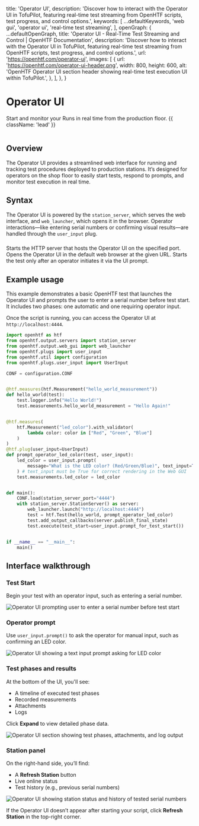 
  title: 'Operator UI',
  description:
    'Discover how to interact with the Operator UI in TofuPilot, featuring real-time test streaming from OpenHTF scripts, test progress, and control options.',
  keywords: [
    ...defaultKeywords,
    'web gui',
    'operator ui',
    'real-time test streaming',
  ],
  openGraph: {
    ...defaultOpenGraph,
    title:
      'Operator UI - Real-Time Test Streaming and Control | OpenHTF Documentation',
    description:
      'Discover how to interact with the Operator UI in TofuPilot, featuring real-time test streaming from OpenHTF scripts, test progress, and control options.',
    url: 'https://openhtf.com/operator-ui',
    images: [
      {
        url: 'https://openhtf.com/operator-ui-header.png',
        width: 800,
        height: 600,
        alt: 'OpenHTF Operator UI section header showing real-time test execution UI within TofuPilot.',
      },
    ],
  },
}

# Operator UI

Start and monitor your Runs in real time from the production floor. {{ className: 'lead' }}

<Image
  src="/operator-ui-header.png"
  alt=""
/>

## Overview

The Operator UI provides a streamlined web interface for running and tracking test procedures deployed to production stations. It’s designed for operators on the shop floor to easily start tests, respond to prompts, and monitor test execution in real time.

## Syntax

The Operator UI is powered by the `station_server`, which serves the web interface, and `web_launcher`, which opens it in the browser. Operator interactions—like entering serial numbers or confirming visual results—are handled through the `user_input` plug.

###

<Properties>
  <Property name="station_server.StationServer(port=4444)" type="context manager">
    Starts the HTTP server that hosts the Operator UI on the specified port.
  </Property>
  <Property name="web_launcher.launch(url)" type="str → void">
    Opens the Operator UI in the default web browser at the given URL.
  </Property>
  <Property name="test.execute(test_start=user_input.prompt_for_test_start())" type="callable">
    Starts the test only after an operator initiates it via the UI prompt.
  </Property>
</Properties>

## Example usage

This example demonstrates a basic OpenHTF test that launches the Operator UI and prompts the user to enter a serial number before test start. It includes two phases: one automatic and one requiring operator input.

Once the script is running, you can access the Operator UI at `http://localhost:4444`.


```python {{ title: 'main.py' }}
import openhtf as htf
from openhtf.output.servers import station_server
from openhtf.output.web_gui import web_launcher
from openhtf.plugs import user_input
from openhtf.util import configuration
from openhtf.plugs.user_input import UserInput

CONF = configuration.CONF


@htf.measures(htf.Measurement("hello_world_measurement"))
def hello_world(test):
    test.logger.info("Hello World!")
    test.measurements.hello_world_measurement = "Hello Again!"


@htf.measures(
    htf.Measurement("led_color").with_validator(
        lambda color: color in ["Red", "Green", "Blue"]
    )
)
@htf.plug(user_input=UserInput)
def prompt_operator_led_color(test, user_input):
    led_color = user_input.prompt(
        message="What is the LED color? (Red/Green/Blue)", text_input=True
    ) # text_input must be True for correct rendering in the Web GUI
    test.measurements.led_color = led_color


def main():
    CONF.load(station_server_port="4444")
    with station_server.StationServer() as server:
        web_launcher.launch("http://localhost:4444")
        test = htf.Test(hello_world, prompt_operator_led_color)
        test.add_output_callbacks(server.publish_final_state)
        test.execute(test_start=user_input.prompt_for_test_start())


if __name__ == "__main__":
    main()
```


## Interface walkthrough

### Test Start

Begin your test with an operator input, such as entering a serial number.

<Image
  src="/operator-ui-start-sn.png"
  alt="Operator UI prompting user to enter a serial number before test start"
/>

### Operator prompt

Use `user_input.prompt()` to ask the operator for manual input, such as confirming an LED color.



<Image
  src="/operator-ui-prompt.png"
  alt="Operator UI showing a text input prompt asking for LED color"
/>

### Test phases and results

At the bottom of the UI, you'll see:
* A timeline of executed test phases
* Recorded measurements
* Attachments
* Logs

Click **Expand** to view detailed phase data.

<Image
  src="/operator-ui-phases.png"
  alt="Operator UI section showing test phases, attachments, and log output"
/>

### Station panel

On the right-hand side, you’ll find:
* A **Refresh Station** button
* Live online status
* Test history (e.g., previous serial numbers)


<Image
  src="/operator-ui-history.png"
  alt="Operator UI showing station status and history of tested serial numbers"
/>

<Note>  If the Operator UI doesn’t appear after starting your script, click **Refresh Station** in the top-right corner.  </Note>
